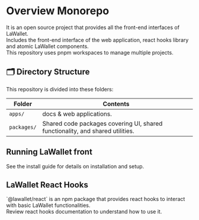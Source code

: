 
# Overview Monorepo

It is an open source project that provides all the front-end interfaces of LaWallet. <br/>
Includes the front-end interface of the web application, react hooks library and atomic LaWallet components. <br/>
This repository uses <Link className="text-blue-500" href="https://pnpm.io/workspaces">pnpm workspaces</Link> to manage multiple projects.

## 🗂 Directory Structure

This repository is divided into these folders:

| Folder      | Contents                                                                      |
| ----------- | ----------------------------------------------------------------------------- |
| `apps/`     | docs & web applications.                                                      |
| `packages/` | Shared code packages covering UI, shared functionality, and shared utilities. |

## Running LaWallet front

See the <Link className="text-blue-500" href="/get-started">install guide</Link> for details on installation and setup.

## LaWallet React Hooks

<Link href="https://www.npmjs.com/package/@lawallet/react">`@lawallet/react`</Link> is an npm package that provides react
hooks to interact with basic LaWallet functionalities. <br />
Review <Link className="text-blue-500" href="/react">
  react hooks documentation
</Link> to understand how to use it.
